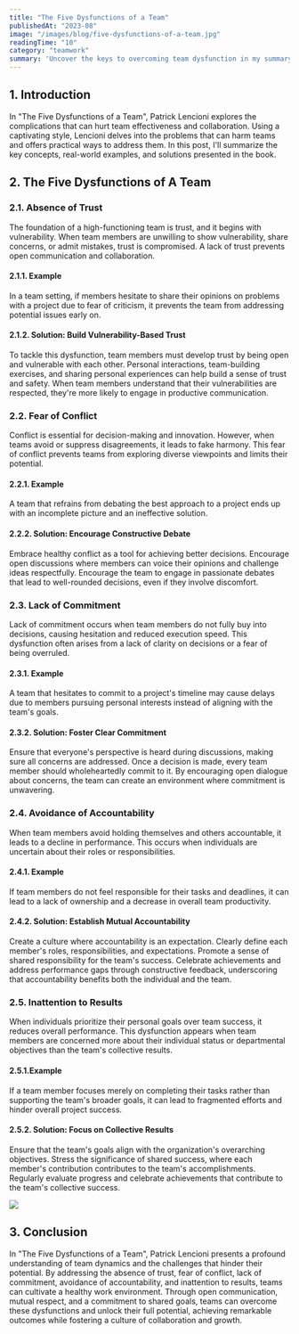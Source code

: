```yaml
---
title: "The Five Dysfunctions of a Team"
publishedAt: "2023-08"
image: "/images/blog/five-dysfunctions-of-a-team.jpg"
readingTime: "10"
category: "teamwork"
summary: 'Uncover the keys to overcoming team dysfunction in my summary of "The Five Dysfunctions of a Team" by Patrick Lencioni. Learn how to build trust, encourage healthy conflict, foster commitment, establish accountability, and prioritize collective results. This blog offers actionable solutions and real-world examples for each challenge, helping your team thrive in a collaborative and goal-driven atmosphere.'
---
```


## 1. Introduction

In "The Five Dysfunctions of a Team", Patrick Lencioni explores the complications that can hurt team effectiveness and collaboration. Using a captivating style, Lencioni delves into the problems that can harm teams and offers practical ways to address them. In this post, I'll summarize the key concepts, real-world examples, and solutions presented in the book.

## 2. The Five Dysfunctions of A Team

### 2.1. Absence of Trust

The foundation of a high-functioning team is trust, and it begins with vulnerability. When team members are unwilling to show vulnerability, share concerns, or admit mistakes, trust is compromised. A lack of trust prevents open communication and collaboration.

#### 2.1.1. Example

In a team setting, if members hesitate to share their opinions on problems with a project due to fear of criticism, it prevents the team from addressing potential issues early on.

#### 2.1.2. Solution: Build Vulnerability-Based Trust

To tackle this dysfunction, team members must develop trust by being open and vulnerable with each other. Personal interactions, team-building exercises, and sharing personal experiences can help build a sense of trust and safety. When team members understand that their vulnerabilities are respected, they're more likely to engage in productive communication.

### 2.2. Fear of Conflict

Conflict is essential for decision-making and innovation. However, when teams avoid or suppress disagreements, it leads to fake harmony. This fear of conflict prevents teams from exploring diverse viewpoints and limits their potential.

#### 2.2.1. Example

A team that refrains from debating the best approach to a project ends up with an incomplete picture and an ineffective solution.

#### 2.2.2. Solution: Encourage Constructive Debate

Embrace healthy conflict as a tool for achieving better decisions. Encourage open discussions where members can voice their opinions and challenge ideas respectfully. Encourage the team to engage in passionate debates that lead to well-rounded decisions, even if they involve discomfort.

### 2.3. Lack of Commitment

Lack of commitment occurs when team members do not fully buy into decisions, causing hesitation and reduced execution speed. This dysfunction often arises from a lack of clarity on decisions or a fear of being overruled.

#### 2.3.1. Example

A team that hesitates to commit to a project's timeline may cause delays due to members pursuing personal interests instead of aligning with the team's goals.

#### 2.3.2. Solution: Foster Clear Commitment

Ensure that everyone's perspective is heard during discussions, making sure all concerns are addressed. Once a decision is made, every team member should wholeheartedly commit to it. By encouraging open dialogue about concerns, the team can create an environment where commitment is unwavering.

### 2.4. Avoidance of Accountability

When team members avoid holding themselves and others accountable, it leads to a decline in performance. This occurs when individuals are uncertain about their roles or responsibilities.

#### 2.4.1. Example

If team members do not feel responsible for their tasks and deadlines, it can lead to a lack of ownership and a decrease in overall team productivity.

#### 2.4.2. Solution: Establish Mutual Accountability

Create a culture where accountability is an expectation. Clearly define each member's roles, responsibilities, and expectations. Promote a sense of shared responsibility for the team's success. Celebrate achievements and address performance gaps through constructive feedback, underscoring that accountability benefits both the individual and the team.

### 2.5. Inattention to Results

When individuals prioritize their personal goals over team success, it reduces overall performance. This dysfunction appears when team members are concerned more about their individual status or departmental objectives than the team's collective results.

#### 2.5.1.Example

If a team member focuses merely on completing their tasks rather than supporting the team's broader goals, it can lead to fragmented efforts and hinder overall project success.

#### 2.5.2. Solution: Focus on Collective Results

Ensure that the team's goals align with the organization's overarching objectives. Stress the significance of shared success, where each member's contribution contributes to the team's accomplishments. Regularly evaluate progress and celebrate achievements that contribute to the team's collective success.

<Div
  width="1000px"
  Mw="100%"
  height="40vh"
  Mh="400px"
  position="relative"
  mx="auto"
  my="4"
>
  <Image
    src="/images/blog/five-dysfunctions-of-a-team-pyramid.jpg"
    layout="fill"
    fit="contain"
  />
</Div>

## 3. Conclusion

In "The Five Dysfunctions of a Team", Patrick Lencioni presents a profound understanding of team dynamics and the challenges that hinder their potential. By addressing the absence of trust, fear of conflict, lack of commitment, avoidance of accountability, and inattention to results, teams can cultivate a healthy work environment. Through open communication, mutual respect, and a commitment to shared goals, teams can overcome these dysfunctions and unlock their full potential, achieving remarkable outcomes while fostering a culture of collaboration and growth.
